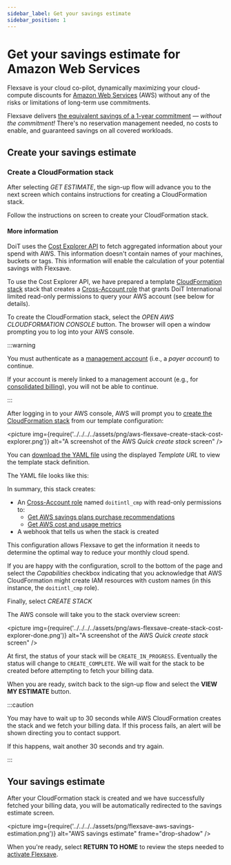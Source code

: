 ```yaml
---
sidebar_label: Get your savings estimate
sidebar_position: 1
---
```




# Get your savings estimate for Amazon Web Services

<CommonHook name="Amazon Web Services" abbr="AWS" />

Flexsave is your cloud co-pilot, dynamically maximizing your cloud-compute discounts for [Amazon Web Services](https://aws.amazon.com) (AWS) without any of the risks or limitations of long-term use commitments.

Flexsave delivers [the equivalent savings of a 1-year commitment](../../index.mdx#how-much-can-i-save) &mdash; _without the commitment!_ There's no reservation management needed, no costs to enable, and guaranteed savings on all covered workloads.

<CommonCreateAccount />

## Create your savings estimate

<CommonEstimatePreamble csp="Amazon Web Services" />

### Create a CloudFormation stack

After selecting _GET ESTIMATE_, the sign-up flow will advance you to the next screen which contains instructions for creating a CloudFormation stack.

Follow the instructions on screen to create your CloudFormation stack.

#### More information

DoiT uses the [Cost Explorer API][cost-explorer-api] to fetch aggregated information about your spend with AWS. This information doesn't contain names of your machines, buckets or tags. This information will enable the calculation of your potential savings with Flexsave.

To use the Cost Explorer API, we have prepared a template [CloudFormation stack][cloudformation-stack] stack that creates a [Cross-Account role][cross-account-role] that grants DoiT International limited read-only permissions to query your AWS account (see below for details).

To create the CloudFormation stack, select the <!-- textlint-disable terminology -->_OPEN AWS CLOUDFORMATION CONSOLE_<!-- textlint-enable --> button. The browser will open a window prompting you to log into your AWS console.

:::warning

You must authenticate as a [management account][management-account] (i.e., a _payer account_) to continue.

If your account is merely linked to a management account (e.g., for [consolidated billing][consolidated-billing]), you will not be able to continue.

:::

After logging in to your AWS console, AWS will prompt you to [create the CloudFormation stack][create-stack] from our template configuration:

<picture
  img={require('../../../../assets/png/aws-flexsave-create-stack-cost-explorer.png')}
  alt="A screenshot of the AWS _Quick create stack_ screen"
/>

You can [download the YAML file][cost-explorer-yaml] using the displayed _Template URL_ to view the template stack definition.

The YAML file looks like this:

<FlexsaveEstimateYAML />

In summary, this stack creates:

- An [Cross-Account role][cross-account-role] named `doitintl_cmp` with read-only permissions to:
  - [Get AWS savings plans purchase recommendations][get-savings-plans-rec]
  - [Get AWS cost and usage metrics][get-cost-usage]
- A webhook that tells us when the stack is created

This configuration allows Flexsave to get the information it needs to determine the optimal way to reduce your monthly cloud spend.

If you are happy with the configuration, scroll to the bottom of the page and
select the _Capabilities_ checkbox indicating that you acknowledge that AWS CloudFormation might create IAM resources with custom names (in this instance, the `doitintl_cmp` role).

Finally, select _CREATE STACK_

The AWS console will take you to the stack overview screen:

<picture
  img={require('../../../../assets/png/aws-flexsave-create-stack-cost-explorer-done.png')}
  alt="A screenshot of the AWS _Quick create stack_ screen"
/>

At first, the status of your stack will be `CREATE_IN_PROGRESS`. Eventually the status will change to `CREATE_COMPLETE`. We will wait for the stack to be created before attempting to fetch your billing data.

When you are ready, switch back to the sign-up flow and select the **VIEW MY ESTIMATE** button.

:::caution

You may have to wait up to 30 seconds while AWS CloudFormation creates the stack and we fetch your billing data. If this process fails, an alert will be shown directing you to contact support.

If this happens, wait another 30 seconds and try again.

:::

## Your savings estimate

After your CloudFormation stack is created and we have successfully fetched your billing data, you will be automatically redirected to the savings estimate screen.

<picture
  img={require('../../../../assets/png/flexsave-aws-savings-estimation.png')}
  alt="AWS savings estimate"
  frame="drop-shadow"
/>

<CommonEstimateDesc />

When you're ready, select **RETURN TO HOME** to review the steps needed to [activate
Flexsave](activate.mdx).

<!--
This screen displays your personalized savings estimation, which is, in part, calculated using the data fetched from your AWS account in the previous step.

In the example above, you can see:

- Last month, the customer's cloud compute costs totaled $48,765.01
- Flexsave could have reduced those costs to $32,671.63, lowering their monthly spend by $16,093.38
- If the customer enables Flexsave, they could save an estimated $175k&ndash;$232k over the next 12 months (based on 0&ndash;5% annual growth)

_The actual figures shown may differ from the example shown above._
-->

<!--

## Next steps

After reviewing your personalized savings estimation, you can [activate Flexsave](activate.mdx).

--->

[cost-explorer-api]: https://docs.aws.amazon.com/cost-management/latest/userguide/ce-api.html
[cloudformation-stack]: https://docs.aws.amazon.com/AWSCloudFormation/latest/UserGuide/stacks.html
[cost-explorer-yaml]: https://doit-cmp-ops-pub.s3.amazonaws.com/prod/flexsave_create_role_N_policies.yml
[management-account]: https://docs.aws.amazon.com/organizations/latest/userguide/orgs_getting-started_concepts.html#account
[consolidated-billing]: https://docs.aws.amazon.com/awsaccountbilling/latest/aboutv2/consolidated-billing.html
[get-savings-plans-rec]: https://docs.aws.amazon.com/aws-cost-management/latest/APIReference/API_get-savings-plans-rec.html
[get-cost-usage]: https://docs.aws.amazon.com/aws-cost-management/latest/APIReference/API_get-cost-usage.html
[create-stack]: https://docs.aws.amazon.com/AWSCloudFormation/latest/UserGuide/cfn-console-create-stack.html
[cross-account-role]: https://docs.aws.amazon.com/IAM/latest/UserGuide/tutorial_cross-account-with-roles.html

